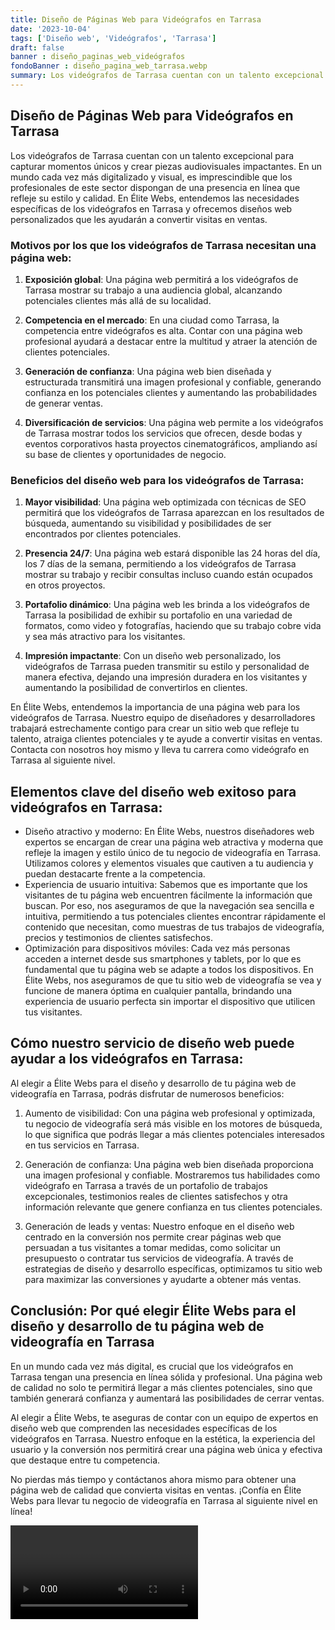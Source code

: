 ```yaml
---
title: Diseño de Páginas Web para Videógrafos en Tarrasa
date: '2023-10-04'
tags: ['Diseño web', 'Videógrafos', 'Tarrasa']
draft: false
banner : diseño_paginas_web_videógrafos
fondoBanner : diseño_pagina_web_tarrasa.webp
summary: Los videógrafos de Tarrasa cuentan con un talento excepcional para capturar momentos únicos y crear piezas audiovisuales impactantes. En un mundo cada vez más digitalizado y visual, es imprescindible que los profesionales de este sector dispongan de una presencia en línea que refleje su estilo y calidad. En Élite Webs, entendemos las necesidades específicas de los videógrafos en Tarrasa y ofrecemos diseños web personalizados que les ayudarán a convertir visitas en ventas.
---
```


## Diseño de Páginas Web para Videógrafos en Tarrasa

Los videógrafos de Tarrasa cuentan con un talento excepcional para capturar momentos únicos y crear piezas audiovisuales impactantes. En un mundo cada vez más digitalizado y visual, es imprescindible que los profesionales de este sector dispongan de una presencia en línea que refleje su estilo y calidad. En Élite Webs, entendemos las necesidades específicas de los videógrafos en Tarrasa y ofrecemos diseños web personalizados que les ayudarán a convertir visitas en ventas.

### Motivos por los que los videógrafos de Tarrasa necesitan una página web:

1. **Exposición global**: Una página web permitirá a los videógrafos de Tarrasa mostrar su trabajo a una audiencia global, alcanzando potenciales clientes más allá de su localidad.

2. **Competencia en el mercado**: En una ciudad como Tarrasa, la competencia entre videógrafos es alta. Contar con una página web profesional ayudará a destacar entre la multitud y atraer la atención de clientes potenciales.

3. **Generación de confianza**: Una página web bien diseñada y estructurada transmitirá una imagen profesional y confiable, generando confianza en los potenciales clientes y aumentando las probabilidades de generar ventas.

4. **Diversificación de servicios**: Una página web permite a los videógrafos de Tarrasa mostrar todos los servicios que ofrecen, desde bodas y eventos corporativos hasta proyectos cinematográficos, ampliando así su base de clientes y oportunidades de negocio.

### Beneficios del diseño web para los videógrafos de Tarrasa:

1. **Mayor visibilidad**: Una página web optimizada con técnicas de SEO permitirá que los videógrafos de Tarrasa aparezcan en los resultados de búsqueda, aumentando su visibilidad y posibilidades de ser encontrados por clientes potenciales.

2. **Presencia 24/7**: Una página web estará disponible las 24 horas del día, los 7 días de la semana, permitiendo a los videógrafos de Tarrasa mostrar su trabajo y recibir consultas incluso cuando están ocupados en otros proyectos.

3. **Portafolio dinámico**: Una página web les brinda a los videógrafos de Tarrasa la posibilidad de exhibir su portafolio en una variedad de formatos, como video y fotografías, haciendo que su trabajo cobre vida y sea más atractivo para los visitantes.

4. **Impresión impactante**: Con un diseño web personalizado, los videógrafos de Tarrasa pueden transmitir su estilo y personalidad de manera efectiva, dejando una impresión duradera en los visitantes y aumentando la posibilidad de convertirlos en clientes.

En Élite Webs, entendemos la importancia de una página web para los videógrafos de Tarrasa. Nuestro equipo de diseñadores y desarrolladores trabajará estrechamente contigo para crear un sitio web que refleje tu talento, atraiga clientes potenciales y te ayude a convertir visitas en ventas. Contacta con nosotros hoy mismo y lleva tu carrera como videógrafo en Tarrasa al siguiente nivel.

<GifSeo />

<Cta />

## Elementos clave del diseño web exitoso para videógrafos en Tarrasa:

- Diseño atractivo y moderno: En Élite Webs, nuestros diseñadores web expertos se encargan de crear una página web atractiva y moderna que refleje la imagen y estilo único de tu negocio de videografía en Tarrasa. Utilizamos colores y elementos visuales que cautiven a tu audiencia y puedan destacarte frente a la competencia.
- Experiencia de usuario intuitiva: Sabemos que es importante que los visitantes de tu página web encuentren fácilmente la información que buscan. Por eso, nos aseguramos de que la navegación sea sencilla e intuitiva, permitiendo a tus potenciales clientes encontrar rápidamente el contenido que necesitan, como muestras de tus trabajos de videografía, precios y testimonios de clientes satisfechos.
- Optimización para dispositivos móviles: Cada vez más personas acceden a internet desde sus smartphones y tablets, por lo que es fundamental que tu página web se adapte a todos los dispositivos. En Élite Webs, nos aseguramos de que tu sitio web de videografía se vea y funcione de manera óptima en cualquier pantalla, brindando una experiencia de usuario perfecta sin importar el dispositivo que utilicen tus visitantes.

## Cómo nuestro servicio de diseño web puede ayudar a los videógrafos en Tarrasa:

Al elegir a Élite Webs para el diseño y desarrollo de tu página web de videografía en Tarrasa, podrás disfrutar de numerosos beneficios:

1. Aumento de visibilidad: Con una página web profesional y optimizada, tu negocio de videografía será más visible en los motores de búsqueda, lo que significa que podrás llegar a más clientes potenciales interesados en tus servicios en Tarrasa.

2. Generación de confianza: Una página web bien diseñada proporciona una imagen profesional y confiable. Mostraremos tus habilidades como videógrafo en Tarrasa a través de un portafolio de trabajos excepcionales, testimonios reales de clientes satisfechos y otra información relevante que genere confianza en tus clientes potenciales.

3. Generación de leads y ventas: Nuestro enfoque en el diseño web centrado en la conversión nos permite crear páginas web que persuadan a tus visitantes a tomar medidas, como solicitar un presupuesto o contratar tus servicios de videografía. A través de estrategias de diseño y desarrollo específicas, optimizamos tu sitio web para maximizar las conversiones y ayudarte a obtener más ventas.

## Conclusión: Por qué elegir Élite Webs para el diseño y desarrollo de tu página web de videografía en Tarrasa

En un mundo cada vez más digital, es crucial que los videógrafos en Tarrasa tengan una presencia en línea sólida y profesional. Una página web de calidad no solo te permitirá llegar a más clientes potenciales, sino que también generará confianza y aumentará las posibilidades de cerrar ventas.

Al elegir a Élite Webs, te aseguras de contar con un equipo de expertos en diseño web que comprenden las necesidades específicas de los videógrafos en Tarrasa. Nuestro enfoque en la estética, la experiencia del usuario y la conversión nos permitirá crear una página web única y efectiva que destaque entre tu competencia.

No pierdas más tiempo y contáctanos ahora mismo para obtener una página web de calidad que convierta visitas en ventas. ¡Confía en Élite Webs para llevar tu negocio de videografía en Tarrasa al siguiente nivel en línea!

<Video />

<CtaBot job='Videógrafos' city='Tarrasa'/>

<Gmaps query='Tarrasa+españa+maps' />